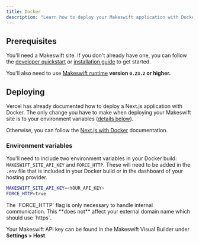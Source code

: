 ```yaml
---
title: Docker
description: "Learn how to deploy your Makeswift application with Docker."
---
```


## Prerequisites

You'll need a Makeswift site. If you don't already have one, you can follow the [developer quickstart](/developer/quickstart) or [installation guide](/developer/app-router/installation) to get started.

You'll also need to use [Makeswift runtime](https://www.npmjs.com/package/@makeswift/runtime?activeTab=readme) **version `0.23.2` or higher.**

## Deploying

Vercel has already documented how to deploy a Next.js application with Docker. The only change you have to make when deploying your Makeswift site is to your environment variables ([details below](#environment-variables)).

Otherwise, you can follow the [Next.js with Docker](https://github.com/vercel/next.js/tree/canary/examples/with-docker) documentation.

### Environment variables

You'll need to include two environment variables in your Docker build: `MAKESWIFT_SITE_API_KEY` and `FORCE_HTTP`. These will need to be added in the `.env` file that is included in your Docker build or in the dashboard of your hosting provider.

```bash
MAKESWIFT_SITE_API_KEY=<YOUR_API_KEY>
FORCE_HTTP=true
```

<Note>
  The `FORCE_HTTP` flag is only necessary to handle internal communication. This
  **does not** affect your external domain name which should use `https`.
</Note>

Your Makeswift API key can be found in the Makeswift Visual Builder under **Settings > Host**.
